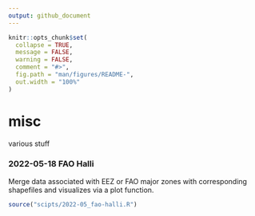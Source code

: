 ```yaml
---
output: github_document
---
```


<!-- README.md is generated from README.Rmd. Please edit that file -->
<!-- to update use: -->

```r
knitr::opts_chunk$set(
  collapse = TRUE,
  message = FALSE,
  warning = FALSE,
  comment = "#>",
  fig.path = "man/figures/README-",
  out.width = "100%"
)
```

# misc

various stuff

### 2022-05-18 FAO Halli

Merge data associated with EEZ or FAO major zones with corresponding shapefiles and visualizes via a plot function.

```r
source("scipts/2022-05_fao-halli.R")
```

